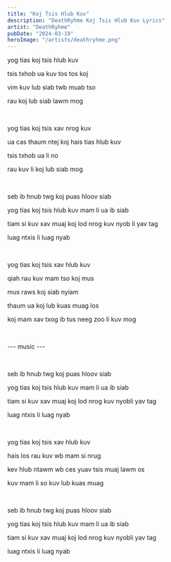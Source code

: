 ```yaml
---
title: "Koj Tsis Hlub Kuv"
description: "DeathRyhme Koj Tsis Hlub Kuv Lyrics"
artist: "DeathRyhme"
pubDate: "2024-03-19"
heroImage: "/artists/deathryhme.png"
---
```


yog tias koj tsis hlub kuv

tsis txhob ua kuv tos tos koj

vim kuv lub siab twb muab tso

rau koj lub siab lawm mog

<br />

yog tias koj tsis xav nrog kuv

ua cas thaum ntej koj hais tias hlub kuv

tsis txhob ua li no

rau kuv li koj lub siab mog

<br />

seb ib hnub twg koj puas hloov siab

yog tias koj tsis hlub kuv mam li ua ib siab

tiam si kuv xav muaj koj lod nrog kuv nyob li yav tag

luag ntxis li luag nyab

<br />

yog tias koj tsis xav hlub kuv

qiah rau kuv mam tso koj mus

mus raws koj siab nyiam

thaum ua koj lub kuas muag los

koj mam xav txog ib tus neeg zoo li kuv mog

<br />

--- music ---

<br />

seb ib hnub twg koj puas hloov siab

yog tias koj tsis hlub kuv mam li ua ib siab

tiam si kuv xav muaj koj lod nrog kuv nyobli yav tag

luag ntxis li luag nyab

<br />

yog tias koj tsis xav hlub kuv

hais los rau kuv wb mam si nrug

kev hlub ntawm wb ces yuav tsis muaj lawm os

kuv mam li so kuv lub kuas muag

<br />

seb ib hnub twg koj puas hloov siab

yog tias koj tsis hlub kuv mam li ua ib siab

tiam si kuv xav muaj koj lod nrog kuv nyobli yav tag

luag ntxis li luag nyab
